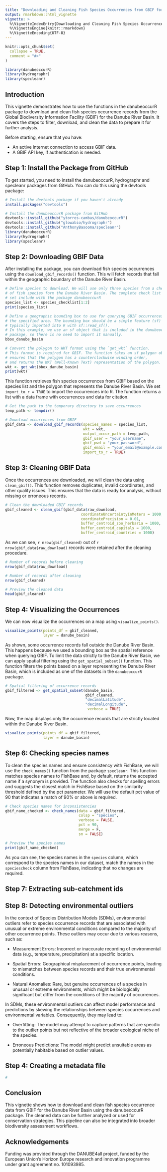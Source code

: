 ```yaml
---
title: "Downloading and Cleaning Fish Species Occurrences from GBIF for the Danube River Basin"
output: rmarkdown::html_vignette
vignette: >
  %\VignetteIndexEntry{Downloading and Cleaning Fish Species Occurrences from GBIF for the Danube River Basin}
  %\VignetteEngine{knitr::rmarkdown}
  %\VignetteEncoding{UTF-8}
---
```


```r
knitr::opts_chunk$set(
  collapse = TRUE,
  comment = "#>"
)
```

```r
library(danubeoccurR)
library(hydrographr)
library(specleanr)
```

## Introduction

This vignette demonstrates how to use the functions in the danubeoccurR package
to download and clean fish species occurrence records from the Global 
Biodiversity Information Facility (GBIF) for the Danube River Basin. It covers
the steps to filter, download, and clean the data to prepare it for further
analysis. 

Before starting, ensure that you have:

- An active internet connection to access GBIF data.
- A GBIF API key, if authentication is needed.
    
## Step 1: Install the Package from GitHub

To get started, you need to install the danubeoccurR, hydrographr and specleanr
packages from GitHub. You can do this using the devtools package:

```r
# Install the devtools package if you haven't already
install.packages("devtools")

# Install the danubeoccurR package from GitHub
devtools::install_github("ytorres-cambas/danubeoccurR")
devtools::install_github("glowabio/hydrographr")
devtools::install_github("AnthonyBasooma/specleanr")
library(danubeoccurR)
library(hydrographr)
library(specleanr)
```

## Step 2: Downloading GBIF Data

After installing the package, you can download fish species occurrences using 
the `download_gbif_records()` function. This will fetch records that fall within
the geographic boundary of the Danube River Basin.

```r
# Define species to download. We will use only three species from a check list
# of fish species form the Danube River Basin. The complete check list is data
# set include with the package danubeoccurR
species_list <- species_checklist[1:2]
print(species_list)
```

```r
# Define a geographic bounding box to use for querying GBIF occurrences within
# the specified area. The bounding box should be a simple feature (sf) object, 
# typically imported into R with sf::read_sf().
# In this example, we use an sf object that is included in the danubeoccurR 
# package, so there is no need to import it manually.
bbox_danube_basin
```

```r
# Convert the polygon to WKT format using the `get_wkt` function. 
# This format is required for GBIF. The function takes an sf polygon object, 
# ensures that the polygon has a counterclockwise winding order, 
# and returns the WKT (Well-Known Text) representation of the polygon.
wkt <- get_wkt(bbox_danube_basin)
print(wkt)
```

This function retrieves fish species occurrences from GBIF based on the species
list and the polygon that represents the Danube River Basin. 
We set `import_to_r = TRUE` to import the occurrences into R. The function 
returns a list with a data frame with occurrences and data for citation.

```r
# Get the path to the temporary directory to save occurrences
temp_path <- tempdir() 

# Download occurrences from GBIF
gbif_data <- download_gbif_records(species_names = species_list,
                                   wkt = wkt,
                                   output_occur_path = temp_path,
                                   gbif_user = "your_username",
                                   gbif_pwd = "your_password",
                                   gbif_email = "your_email@example.com",
                                   import_to_r = TRUE)
```

## Step 3: Cleaning GBIF Data

Once the occurrences are downloaded, we will clean the data using `clean_gbif()`.
This function removes duplicates, invalid coordinates, and other quality issues.
This ensures that the data is ready for analysis, without missing or erroneous 
records.

```r
# Clean the downloaded GBIF records
gbif_cleaned <- clean_gbif(gbif_data$raw_download,
                                  coordinateUncertaintyInMeters = 1000,
                                  coordinatePrecision = 0.01,
                                  buffer_centroid_zoo_herbaria = 1000,
                                  buffer_centroid_capitals = 1000,
                                  buffer_centroid_countries = 1000)
```

As we can see, `r nrow(gbif_cleaned)` out of `r nrow(gbif_data$raw_download)` records were 
retained after the cleaning procedure.

```r
# Number of records before cleaning
nrow(gbif_data$raw_download)

# Number of records after cleaning
nrow(gbif_cleaned)

# Preview the cleaned data
head(gbif_cleaned)
```

## Step 4: Visualizing the Occurrences

We can now visualize the occurrences on a map using `visualize_points()`. 

```r
visualize_points(points_df = gbif_cleaned,
                 layer = danube_basin)
```

As shown, some occurrence records fall outside the Danube River Basin. This happens because we used a bounding box as the spatial reference when querying GBIF. To limit the data strictly to the Danube River Basin, we can apply spatial filtering using the `get_spatial_subset()` function. This function filters the points based on a layer representing the Danube River Basin, which is included as one of the datasets in the `danubeoccurR` package.

```r
# Spatial filtering of occurrence records
gbif_filtered <- get_spatial_subset(danube_basin,
                                    gbif_cleaned,
                                    "decimalLatitude",
                                    "decimalLongitude",
                                     verbose = TRUE)
```

Now, the map displays only the occurrence records that are strictly located within the Danube River Basin.

```r
visualize_points(points_df = gbif_filtered,
                 layer = danube_basin)
```


## Step 6: Checking species names

To clean the species names and ensure consistency with FishBase, we will use the `check_names()` function from the package `specleanr`. This function matches species names to FishBase and, by default, returns the accepted name if a synonym is provided. The function also checks for spelling errors and suggests the closest match in FishBase based on the similarity threshold defined by the pct parameter. We will use the default pct value of 90 that indicates a match of 90% or above is required.

```r
# Check species names for inconsistencies 
gbif_name_checked <- check_names(data = gbif_filtered,
                                 colsp = "species",
                                 verbose = FALSE,
                                 pct = 90,
                                 merge = F,
                                 sn = FALSE)

# Preview the species names
print(gbif_name_checked)
```

As you can see, the species names in the `species` column, which correspond to the species names in our dataset, match the names in the `speciescheck` column from FishBase, indicating that no changes are required.

## Step 7: Extracting sub-catchment ids

## Step 8: Detecting environmental outliers

In the context of Species Distribution Models (SDMs), environmental outliers 
refer to species occurrence records that are associated with unusual or extreme
environmental conditions compared to the majority of other occurrence points. 
These outliers may occur due to various reasons, such as:

- Measurement Errors: Incorrect or inaccurate recording of environmental data 
(e.g., temperature, precipitation) at a specific location.

- Spatial Errors: Geographical misplacement of occurrence points, leading to 
mismatches between species records and their true environmental conditions.

- Natural Anomalies: Rare, but genuine occurrences of a species in unusual or 
extreme environments, which might be biologically significant but differ from 
the conditions of the majority of occurrences.

In SDMs, these environmental outliers can affect model performance and 
predictions by skewing the relationships between species occurrences and 
environmental variables. Consequently, they may lead to:

- Overfitting: The model may attempt to capture patterns that are specific to 
the outlier points but not reflective of the broader ecological niche of 
the species.

- Erroneous Predictions: The model might predict unsuitable areas as 
potentially habitable based on outlier values.

## Step 4: Creating a metadata file

```r
# 
```

## Conclusion

This vignette shows how to download and clean fish species occurrence data from
GBIF for the Danube River Basin using the danubeoccurR package. The cleaned data
can be further analyzed or used for conservation strategies. This pipeline can 
also be integrated into broader biodiversity assessment workflows.

## Acknowledgements

Funding was provided through the DANUBE4all project, funded by the European 
Union’s Horizon Europe research and innovation programme under grant 
agreement no. 101093985.



